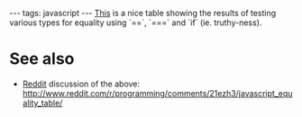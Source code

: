 ---
tags: javascript
---
[http://dorey.github.io/JavaScript-Equality-Table/ This] is a nice table showing the results of testing various types for equality using `==`, `===` and `if` (ie. truthy-ness).

= See also =

* [[Reddit]] discussion of the above: http://www.reddit.com/r/programming/comments/21ezh3/javascript_equality_table/
